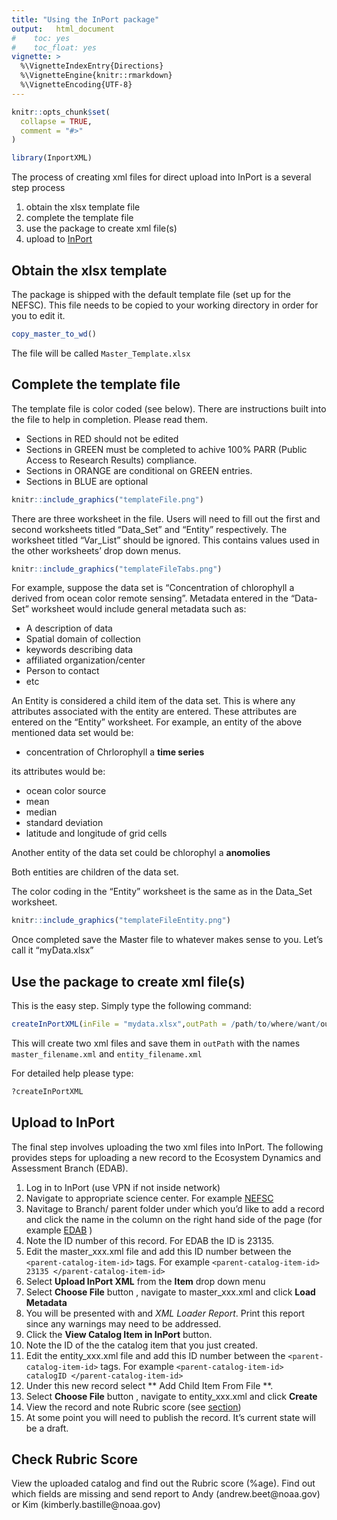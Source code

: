 ```yaml
---
title: "Using the InPort package"
output:   html_document
#    toc: yes
#    toc_float: yes
vignette: >
  %\VignetteIndexEntry{Directions}
  %\VignetteEngine{knitr::rmarkdown}
  %\VignetteEncoding{UTF-8}
---
```


```r
knitr::opts_chunk$set(
  collapse = TRUE,
  comment = "#>"
)
```

```r
library(InportXML)
```

The process of creating xml files for direct upload into InPort is a several step process

1. obtain the xlsx template file
1. complete the template file
1. use the package to create xml file(s)
1. upload to [InPort](https://inport.nmfs.noaa.gov/inport/)

## Obtain the xlsx template
The package is shipped with the default template file (set up for the NEFSC). This file needs to be copied to your working directory in order for you to edit it.

``` r
copy_master_to_wd()
```

The file will be called `Master_Template.xlsx`

## Complete the template file
The template file is color coded (see below).
There are instructions built into the file to help in completion. Please read them.

* Sections in RED should not be edited
* Sections in GREEN must be completed to achive 100% PARR (Public Access to Research Results) compliance.
* Sections in ORANGE are conditional on GREEN entries.
* Sections in BLUE are optional

```r
knitr::include_graphics("templateFile.png")
```


There are three worksheet in the file. Users will need to fill out the first and second worksheets titled "Data_Set" and "Entity" respectively. The worksheet titled "Var_List" should be ignored. This contains values used in the other worksheets' drop down menus.

```r
knitr::include_graphics("templateFileTabs.png")
```

For example, suppose the data set is "Concentration of chlorophyll a derived from ocean color remote sensing". Metadata entered in the "Data-Set" worksheet would include general metadata such as:

* A description of data
* Spatial domain of collection
* keywords describing data
* affiliated organization/center
* Person to contact
* etc

An Entity is considered a child item of the data set. This is where any attributes associated with the entity are entered. These attributes are entered on the "Entity" worksheet. For example, an entity of the above mentioned data set would be:

* concentration of Chrlorophyll a **time series**

its attributes would be:

* ocean color source
* mean 
* median
* standard deviation
* latitude and longitude of grid cells

Another entity of the data set could be chlorophyl a **anomolies**

Both entities are children of the data set.

The color coding in the "Entity" worksheet is the same as in the Data_Set worksheet.

```r
knitr::include_graphics("templateFileEntity.png")
```

Once completed save the Master file to whatever makes sense to you. Let's call it "myData.xlsx"

## Use the package to create xml file(s)

This is the easy step. Simply type the following command:

``` r
createInPortXML(inFile = "mydata.xlsx",outPath = /path/to/where/want/output/saved, outFile = "filename.xml")
```

This will create two xml files and save them in `outPath` with the names `master_filename.xml` and `entity_filename.xml` 

For detailed help please type: 

``` r
?createInPortXML
```

## Upload to InPort

The final step involves uploading the two xml files into InPort. The following provides steps for uploading a new record to the Ecosystem Dynamics and Assessment Branch (EDAB).

1. Log in to InPort (use VPN if not inside network)
1. Navigate to appropriate science center. For example [NEFSC](https://inport.nmfs.noaa.gov/inport/hierarchy/1368)
1. Navitage to Branch/ parent folder under which you'd like to add a record and click the name in the column on the right hand side of the page (for example [EDAB](https://inport.nmfs.noaa.gov/inport/item/23135) )
1. Note the ID number of this record. For EDAB the ID is 23135.
1. Edit the master_xxx.xml file and add this ID number between the ```<parent-catalog-item-id>```
tags. For example ```<parent-catalog-item-id> 23135 </parent-catalog-item-id> ```
1. Select **Upload InPort XML** from the **Item** drop down menu
1. Select **Choose File** button , navigate to master_xxx.xml and click **Load Metadata**
1. You will be presented with and *XML Loader Report*. Print this report since any warnings may need to be addressed.
1. Click the **View Catalog Item in InPort** button.
1. Note the ID of the the catalog item that you just created.
1. Edit the entity_xxx.xml file and add this ID number between the ```<parent-catalog-item-id>```
tags. For example ```<parent-catalog-item-id> catalogID </parent-catalog-item-id> ```
1. Under this new record select ** Add Child Item From File **. 
1. Select **Choose File** button , navigate to entity_xxx.xml and click **Create**
1. View the record and note Rubric score (see [section](#rubricScore))
1. At some point you will need to publish the record. It's current state will be a draft.

## Check Rubric Score {#rubricScore}

View the uploaded catalog and find out the Rubric score (%age). Find out which fields are missing and send report to Andy (andrew.beet@noaa.gov) or Kim (kimberly.bastille@noaa.gov)
